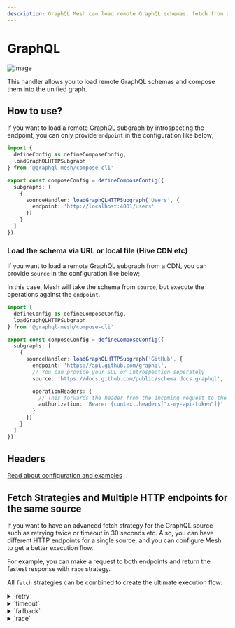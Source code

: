 ```yaml
---
description: GraphQL Mesh can load remote GraphQL schemas, fetch from a CDN or registry
---
```


# GraphQL

![image](https://user-images.githubusercontent.com/20847995/79219047-333ccb00-7e5a-11ea-9fce-57ff137ba924.png)

This handler allows you to load remote GraphQL schemas and compose them into the unified graph.

## How to use?

If you want to load a remote GraphQL subgraph by introspecting the endpoint, you can only provide
`endpoint` in the configuration like below;

```ts filename="mesh-config.ts"
import {
  defineConfig as defineComposeConfig,
  loadGraphQLHTTPSubgraph
} from '@graphql-mesh/compose-cli'

export const composeConfig = defineComposeConfig({
  subgraphs: [
    {
      sourceHandler: loadGraphQLHTTPSubgraph('Users', {
        endpoint: 'http://localhost:4001/users'
      })
    }
  ]
})
```

### Load the schema via URL or local file (Hive CDN etc)

If you want to load a remote GraphQL subgraph from a CDN, you can provide `source` in the
configuration like below;

In this case, Mesh will take the schema from `source`, but execute the operations against the
`endpoint`.

```ts filename="mesh-config.ts" {9}
import {
  defineConfig as defineComposeConfig,
  loadGraphQLHTTPSubgraph
} from '@graphql-mesh/compose-cli'

export const composeConfig = defineComposeConfig({
  subgraphs: [
    {
      sourceHandler: loadGraphQLHTTPSubgraph('GitHub', {
        endpoint: 'https://api.github.com/graphql',
        // You can provide your SDL or introspection seperately
        source: 'https://docs.github.com/public/schema.docs.graphql',

        operationHeaders: {
          // This forwards the header from the incoming request to the remote server
          authorization: 'Bearer {context.headers["x-my-api-token"]}'
        }
      })
    }
  ]
})
```

## Headers

[Read about configuration and examples](/v1/compose/source-handlers#setting-headers)

## Fetch Strategies and Multiple HTTP endpoints for the same source

If you want to have an advanced fetch strategy for the GraphQL source such as retrying twice or
timeout in 30 seconds etc. Also, you can have different HTTP endpoints for a single source, and you
can configure Mesh to get a better execution flow.

For example, you can make a request to both endpoints and return the fastest response with `race`
strategy.

All `fetch` strategies can be combined to create the ultimate execution flow:

<details>
 <summary>`retry`</summary>

The `retry` mechanism allow you to specify the retry attempts for a single GraphQL endpoint/source.

The retry flow will execute in both conditions: a network error, or due to a runtime error.

```ts filename="mesh-config.ts" {9}
import {
  defineConfig as defineComposeConfig,
  loadGraphQLHTTPSubgraph
} from '@graphql-mesh/compose-cli'

export const composeConfig = defineComposeConfig({
  subgraphs: [
    {
      sourceHandler: loadGraphQLHTTPSubgraph('Uniswap', {
        endpoint: 'https://api.thegraph.com/subgraphs/name/uniswap/uniswap-v2',
        // Specify here, if you have an unstable/error prone indexer
        retry: 2
      })
    }
  ]
})
```

</details>

<details>
 <summary>`timeout`</summary>

The `timeout` mechanism allow you to specify the `timeout` for a given GraphQL endpoint.

```ts filename="mesh-config.ts" {9}
import {
  defineConfig as defineComposeConfig,
  loadGraphQLHTTPSubgraph
} from '@graphql-mesh/compose-cli'

export const composeConfig = defineComposeConfig({
  subgraphs: [
    {
      sourceHandler: loadGraphQLHTTPSubgraph('Uniswap', {
        endpoint: 'https://api.thegraph.com/subgraphs/name/uniswap/uniswap-v2',
        // 5 Seconds
        timeout: 5_000
      })
    }
  ]
})
```

</details>

<details>
 <summary>`fallback`</summary>

The `fallback` mechanism allow you to specify use more than one GraphQL endpoint, for the same
source.

This is helpful if you have a fallback endpoint for the same GraphQL API.

```ts filename="mesh-config.ts" {7-17}
import {
  defineConfig as defineComposeConfig,
  loadGraphQLHTTPSubgraph
} from '@graphql-mesh/compose-cli'

export const composeConfig = defineComposeConfig({
  subgraphs: [
    {
      sourceHandler: loadGraphQLHTTPSubgraph('Uniswap', {
        strategy: 'fallback',
        sources: [
          {
            endpoint: 'https://bad-uniswap-v2-api.com',
            retry: 2,
            timeout: 5_000
          },
          {
            endpoint: 'https://api.thegraph.com/subgraphs/name/uniswap/uniswap-v2'
          }
        ]
      })
    }
  ]
})
```

</details>

<details>
 <summary>`race`</summary>

The `race` mechanism allow you to specify use more than one GraphQL endpoint, for the same source,
and race on every execution.

If you have different places that service is deployed, this is useful to get the fastest response by
racing them.

```ts filename="mesh-config.ts" {7-15}
import {
  defineConfig as defineComposeConfig,
  loadGraphQLHTTPSubgraph
} from '@graphql-mesh/compose-cli'

export const composeConfig = defineComposeConfig({
  subgraphs: [
    {
      sourceHandler: loadGraphQLHTTPSubgraph('Uniswap', {
        strategy: 'race',
        sources: [
          {
            endpoint: 'https://bad-uniswap-v2-api.com'
          },
          {
            endpoint: 'https://api.thegraph.com/subgraphs/name/uniswap/uniswap-v2'
          }
        ]
      })
    }
  ]
})
```

</details>
